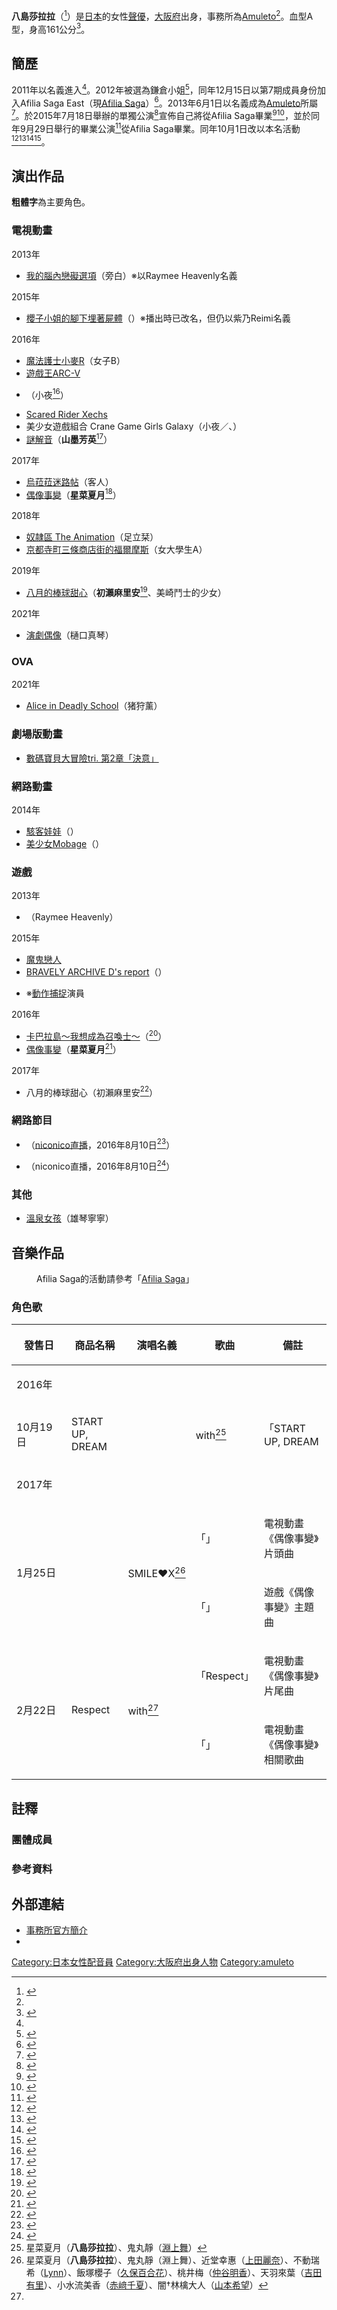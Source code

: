 {{藝人
|姓名 = 八島莎拉拉
|類型 = 配音員
|圖片 =
|圖片尺寸 =
|圖片簡介 =
|本名 = {{lang|ja|八島さらら（やしま さらら）}}
|外文名 =
|外文 =
|羅馬拼音 = Yashima Sarara
|英文名 =
|暱稱 = {{lang|ja|さららん}}
|其他藝名 =
|國籍 =
|民族 =
|籍貫 =
|出生日期 = {{birth date and age|1991|6|4}}
|出生地點 = {{JPN}}[[大阪府|大阪府]]
|逝世日期 =
|逝世地點 =
|職業 = [[聲優|聲優]]、[[歌手|歌手]]
|語言 =
|音樂類型 = [[日本流行音樂|J-POP]]、[[動畫歌曲|動畫歌曲]]、[[遊戲音樂|遊戲音樂]]
|演奏樂器 =
|出道地點 =
|出道日期 =
|出道作 = {{lang|ja|モバミちゃん}}（[[夢寶谷|美少女Mobage]]）
|代表作 =
|著名角色 =
|活躍年代 = 2012年－2015年（[[Afilia_Saga|Afilia Saga]]）<br />2013年－（聲優）
|唱片公司 =
|經紀公司 = [[Amuleto|Amuleto]]
|網站 =
|相關團體 =
|IMDb =
|現任成員 =
|過往成員 =
|獎項 =
}}
'''八島莎拉拉'''（{{bd|1991年|<ref name="townnews"/>6月4日|catItx=Yashima Sarara}}<ref name="prof1">{{Cite web|url=http://amuleto.jp/talents/yashima.html|script-title=ja:八島 さらら|publisher=アミュレート|accessdate=2016-10-31|language=ja|archive-url=https://web.archive.org/web/20161104223247/http://amuleto.jp/talents/yashima.html|archive-date=2016-11-04|dead-url=yes}}</ref>）是[[日本|日本]]的女性[[聲優|聲優]]，[[大阪府|大阪府]]出身，事務所為[[Amuleto|Amuleto]]<ref name="prof1" />。血型A型，身高161公分<ref name="prof2">{{Cite web |url=http://afilia.jp/cast/101/ |script-title=ja:レイミー・ヘヴンリー |date=2015-02-22 |publisher=Afilia Kingdom |accessdate=2016-10-31 |language=ja |deadurl=yes |archiveurl=https://web.archive.org/web/20150222180550/http://afilia.jp/cast/101/ |archivedate=2015-02-22 }}</ref>。

== 簡歷 ==
2011年以{{Nihongo|「'''Raymee Heavenly'''」|レイミー・ヘヴンリー}}名義進入{{tsl|ja|Stand-Up! Records||Afilia Sherry's}}<ref name="prof2" />。2012年被選為鎌倉小姐<ref name="townnews">{{Cite web|url=http://www.townnews.co.jp/0602/2012/04/13/141848.html|script-title=ja:ミス鎌倉が3人誕生|date=2012-04-13|publisher=タウンニュース|accessdate=2016-10-31|language=ja|archive-date=2018-06-13|archive-url=https://web.archive.org/web/20180613190935/https://www.townnews.co.jp/0602/2012/04/13/141848.html|dead-url=no}}</ref>，同年12月15日以第7期成員身份加入Afilia Saga East（現[[Afilia_Saga|Afilia Saga]]）<ref>{{Cite web|url=http://afiliasaga.jp/kiji/363/|script-title=ja:新メンバー『レイミー・ヘヴンリー』加入のお知らせ|date=2012-12-16|publisher=アフィリア・サーガ|accessdate=2016-10-31|language=ja|archive-date=2016-03-04|archive-url=https://web.archive.org/web/20160304105418/http://afiliasaga.jp/kiji/363/|dead-url=no}}</ref>。2013年6月1日以{{Nihongo|「'''紫乃Reimi'''」|紫乃れいみ}}名義成為[[Amuleto|Amuleto]]所屬<ref>{{Cite web|url=http://amuleto.jp/news/1539.html|script-title=ja:アフィリア・サーガ,香月ありあ,小日向茜,紫乃れいみ,加藤れいなが所属になりました！|date=2013-06-01|publisher=アミュレート|accessdate=2016-10-31|language=ja|archive-date=2015-07-22|archive-url=https://web.archive.org/web/20150722064254/http://amuleto.jp/news/1539.html|dead-url=no}}</ref>。於2015年7月18日舉辦的單獨公演<ref>{{Cite web|url=http://stand-up-project.jp/20150718.html|script-title=ja:アフィリア・サーガ　ワンマンライブ 「夢幻時空の魔法術」|publisher=Stand-Up! Records|accessdate=2016-10-31|language=ja|archive-date=2017-04-30|archive-url=https://web.archive.org/web/20170430090400/http://stand-up-project.jp/20150718.html|dead-url=no}}</ref>宣佈自己將從Afilia Saga畢業<ref>{{Cite web|url=http://afiliasaga.jp/kiji/2999/|script-title=ja:レイミー・ヘヴンリー卒業のお知らせ|date=2015-07-18|publisher=アフィリア・サーガ|accessdate=2016-10-31|language=ja|archive-date=2016-09-13|archive-url=https://web.archive.org/web/20160913235108/http://afiliasaga.jp/kiji/2999/|dead-url=no}}</ref><ref>{{Cite web|url=http://blog.livedoor.jp/afiliasaga/archives/2049094.html|script-title=ja:レイミー・ヘヴンリー卒業のお知らせ|date=2015-07-18|publisher=アフィリア・サーガ公式ブログ|accessdate=2016-10-31|language=ja|archive-date=2020-10-01|archive-url=https://web.archive.org/web/20201001055827/http://blog.livedoor.jp/afiliasaga/archives/2049094.html|dead-url=no}}</ref>，並於同年9月29日舉行的畢業公演<ref>{{Cite web |url=http://stand-up-project.jp/raymee_heavenly_gradueition/ |script-title=ja:アフィリア・サーガ ～レイミー・ヘヴンリー卒業Live～ |publisher=Stand-Up! Records |accessdate=2016-10-31 |language=ja |deadurl=yes |archiveurl=https://web.archive.org/web/20150723013421/http://stand-up-project.jp/raymee_heavenly_gradueition/ |archivedate=2015-07-23 }}</ref>從Afilia Saga畢業。同年10月1日改以本名{{Nihongo|「八島莎拉拉」|八島さらら}}活動<ref>{{Cite web|url=https://twitter.com/raymeeheavenly/status/649592473749098499|script-title=ja:こんばんは、アミュレートのホームページが更新されました！|date=2015-10-01|publisher=八島さららTwitter|accessdate=2016-10-31|language=ja|archive-date=2016-04-05|archive-url=https://web.archive.org/web/20160405024130/https://twitter.com/raymeeheavenly/status/649592473749098499|dead-url=no}}</ref><ref>{{Cite web|url=https://twitter.com/raymeeheavenly/status/649600890614079489|script-title=ja:アフィリア・サーガを卒業し…|date=2015-10-01|publisher=八島さららTwitter|accessdate=2016-10-31|language=ja|archive-date=2016-04-05|archive-url=https://web.archive.org/web/20160405024146/https://twitter.com/raymeeheavenly/status/649600890614079489|dead-url=no}}</ref><ref>{{Cite web|url=https://twitter.com/raymeeheavenly/status/649602238483009536|script-title=ja:レイミーの魔法が溶けて…|date=2015-10-01|publisher=八島さららTwitter|accessdate=2016-10-31|language=ja|archive-date=2016-03-10|archive-url=https://web.archive.org/web/20160310063755/https://twitter.com/raymeeheavenly/status/649602238483009536|dead-url=no}}</ref><ref>{{Cite web|url=https://twitter.com/raymeeheavenly/status/649596684465364992|script-title=ja:そうなんです！！|date=2015-10-01|publisher=八島さららTwitter|accessdate=2016-10-31|language=ja|archive-date=2016-03-11|archive-url=https://web.archive.org/web/20160311024151/https://twitter.com/raymeeheavenly/status/649596684465364992|dead-url=no}}</ref>。

== 演出作品 ==
'''粗體字'''為主要角色。
=== 電視動畫 ===
; 2013年
* [[我的腦內戀礙選項|我的腦內戀礙選項]]（旁白）※以Raymee Heavenly名義
; 2015年
* [[櫻子小姐的腳下埋著屍體|櫻子小姐的腳下埋著屍體]]（{{lang|ja|チカ}}）※播出時已改名，但仍以紫乃Reimi名義
; 2016年
* [[魔法護士小麥|魔法護士小麥R]]（女子B）
* [[遊戲王ARC-V|遊戲王ARC-V]]
* {{tsl|ja|美少女遊戯ユニット クレーンゲール|美少女遊戲組合 Crane Game Girls}}（小夜<ref>{{Cite web|url=http://www.animatetimes.com/news/details.php?id=1457576704|script-title=ja:徳井青空さんと鈴木愛奈さんがアニメで共演!?　TVアニメ『美少女遊戯ユニットクレーンゲール』が2016年4月より放送！|date=2016-03-10|publisher=アニメイトタイムズ|accessdate=2016-10-31|language=ja|archive-date=2017-10-10|archive-url=https://web.archive.org/web/20171010104556/http://www.animatetimes.com/news/details.php?id=1457576704|dead-url=no}}</ref>）
* [[Scared_Rider_Xechs|Scared Rider Xechs]]
* 美少女遊戲組合 Crane Game Girls Galaxy（小夜／{{lang|ja|サヤ・ザ・ゴリラックナイト}}、{{lang|ja|アースゴリラ}}）
* [[謎解音|謎解音]]（'''山墨芳英'''<ref>{{Cite web|url=http://www.animatetimes.com/news/details.php?id=1470317875|script-title=ja:原奈津子さん・徳井青空さんらが出演する謎の解き脱出アニメ『ナゾトキネ』とは？　新番組紹介ニコ生が配信決定|date=2016-08-04|publisher=アニメイトタイムズ|accessdate=2016-10-31|language=ja|archive-date=2020-10-01|archive-url=https://web.archive.org/web/20201001155143/https://www.animatetimes.com/news/details.php?id=1470317875|dead-url=no}}</ref>）
; 2017年
* [[烏菈菈迷路帖|烏菈菈迷路帖]]（客人）
* [[偶像事變|偶像事變]]（'''星菜夏月'''<ref>{{Cite web|url=http://news.mynavi.jp/news/2016/09/10/130/|script-title=ja:『アイドル事変』2017年1月アニメ化決定、つんく♂が主題歌プロデュース|date=2016-09-10|publisher=マイナビニュース|accessdate=2016-10-31|language=ja|archive-date=2017-10-07|archive-url=https://web.archive.org/web/20171007120934/http://news.mynavi.jp/news/2016/09/10/130/|dead-url=no}}</ref>）
; 2018年
* [[奴隸區_我與23個奴隸|奴隷區 The Animation]]（足立栞）
* [[京都寺町三條商店街的福爾摩斯|京都寺町三條商店街的福爾摩斯]]（女大學生A）
; 2019年
* [[八月的棒球甜心|八月的棒球甜心]]（'''初瀨麻里安'''<ref>{{Cite web|url=https://anime-hachinai.com/#staff|title=製作人員、聲優|work=電視動畫「八月的棒球甜心」官方網站|accessdate=2018-12-29|language=ja|archive-date=2018-10-30|archive-url=https://web.archive.org/web/20181030170504/https://anime-hachinai.com/#staff|dead-url=no}}</ref>、美崎鬥士的少女）
; 2021年
* [[演劇偶像|演劇偶像]]（樋口真琴）

=== OVA ===
; 2021年
* [[演劇偶像|Alice in Deadly School]]（猪狩薰）

=== 劇場版動畫 ===
* [[數碼寶貝大冒險tri.|數碼寶貝大冒險tri. 第2章「決意」]]

=== 網路動畫 ===
; 2014年
* [[駭客娃娃|駭客娃娃]]（{{lang|ja|クラミ}}）
* [[夢寶谷|美少女Mobage]]（{{lang|ja|モバミちゃん}}）

=== 遊戲 ===
; 2013年
* {{tsl|ja|嫁コレ|嫁Colle}}（Raymee Heavenly）
; 2015年
* [[魔鬼戀人|魔鬼戀人]]
* [[勇氣默示錄|BRAVELY ARCHIVE D's report]]（{{lang|ja|ブッシュ・ド・ノエル}}）
* {{tsl|ja|ミラクルガールズフェスティバル|Miracle Girls Festival}} ※[[動作捕捉|動作捕捉]]演員
; 2016年
* [[卡巴拉島Online|卡巴拉島～我想成為召喚士～]]（{{lang|ja|エイル}}<ref>{{Cite web|url=http://dengekionline.com/elem/000/001/235/1235329/|script-title=ja:『召喚士になりたい』メインキャラのプロフィール＆新NPCを大公開。CBT開催も決定！|date=2016-03-10|publisher=電撃App|accessdate=2016-10-31|language=ja|archive-date=2019-02-04|archive-url=https://web.archive.org/web/20190204182337/http://dengekionline.com/elem/000/001/235/1235329/|dead-url=no}}</ref>）
* [[偶像事變|偶像事變]]（'''星菜夏月'''<ref>{{Cite web|url=http://gamebiz.jp/?p=171509|script-title=ja:BBB、テレビアニメ放送直前『アイドル事変』のアプリゲームを配信　つんく♂がテーマ曲をサウンドプロデュース！|date=2016-10-21|publisher=Social Game Info|accessdate=2016-10-31|language=ja|archive-date=2020-04-14|archive-url=https://web.archive.org/web/20200414004900/https://gamebiz.jp/?p=171509|dead-url=no}}</ref>）
; 2017年
* 八月的棒球甜心（初瀨麻里安<ref>{{Cite web|url=https://hachinai.com/character/hase/|script-title=ja:初瀬 麻里安|publisher=八月のシンデレラナイン|accessdate=2016-10-31|language=ja|archive-date=2020-09-23|archive-url=https://web.archive.org/web/20200923131316/https://hachinai.com/character/hase|dead-url=no}}</ref>）

=== 網路節目 ===
* {{lang|ja|アニメ「クレーンゲール」特番～クレゲの今後はどうなる？～}}（[[Niconico動畫|niconico直播]]，2016年8月10日<ref>{{Cite web|url=http://live.nicovideo.jp/watch/lv271521460|script-title=ja:アニメ「クレーンゲール」特番～クレゲの今後はどうなる？～|date=2016-08-10|publisher=ニコニコ生放送|accessdate=2016-10-31|language=ja|archive-date=2016-08-16|archive-url=https://web.archive.org/web/20160816011015/http://live.nicovideo.jp/watch/lv271521460|dead-url=no}}</ref>）
* {{lang|ja|ナゾ？ナゾ？ナゾトキネ アニメの全貌にせまるスペシャル}}（niconico直播，2016年8月10日<ref>{{Cite web|url=http://live.nicovideo.jp/watch/lv271521583|script-title=ja:ナゾ？ナゾ？ナゾトキネ アニメの全貌にせまるスペシャル|date=2016-08-10|publisher=ニコニコ生放送|accessdate=2016-10-31|language=ja|archive-date=2016-08-16|archive-url=https://web.archive.org/web/20160816224112/http://live.nicovideo.jp/watch/lv271521583|dead-url=no}}</ref>）

=== 其他 ===
* [[溫泉女孩|溫泉女孩]]（雄琴寧寧）

== 音樂作品 ==
: Afilia Saga的活動請參考「[[Afilia_Saga|Afilia Saga]]」
=== 角色歌 ===
{| class="wikitable" style="font-size:small;"
! style="width:4.5em;"|發售日 !! 商品名稱 !! 演唱名義 !! 歌曲 !! 備註
|-
! colspan="5"|2016年
|-
| 10月19日
| START UP, DREAM!!
| with<ref group="成員" name="with">星菜夏月（'''八島莎拉拉'''）、鬼丸靜（[[淵上舞_(聲優)|淵上舞]]）</ref>
| 「START UP, DREAM!!」<br />「{{lang|ja|追い風は ハリケーン}}」
| 《[[偶像事變|偶像事變]]》相關歌曲
|-
! colspan="5"|2017年
|-
| rowspan="2"|1月25日
| rowspan="2"|{{lang|ja|歌え！愛の公約}}
| rowspan="2"|SMILE♥X<ref group="成員" name="smilex">星菜夏月（'''八島莎拉拉'''）、鬼丸靜（淵上舞）、近堂幸惠（[[上田麗奈|上田麗奈]]）、不動瑞希（[[Lynn|Lynn]]）、飯塚櫻子（[[久保百合花|久保百合花]]）、桃井梅（[[仲谷明香|仲谷明香]]）、天羽來葉（[[吉田有里|吉田有里]]）、小水流美香（[[赤崎千夏|赤﨑千夏]]）、闇†林檎大人（[[山本希望|山本希望]]）</ref>
| 「{{lang|ja|歌え！愛の公約}}」
| 電視動畫《偶像事變》片頭曲
|-
| 「{{lang|ja|ザッツマイポリ}}」
| 遊戲《偶像事變》主題曲
|-
| rowspan="2"|2月22日
| rowspan="2"|Respect
| rowspan="2"|with<ref group="成員" name="with" />
| 「Respect」
| 電視動畫《偶像事變》片尾曲
|-
| 「{{lang|ja|ジャックイン・ドリーマー}}」
| 電視動畫《偶像事變》相關歌曲
|}

== 註釋 ==
=== 團體成員 ===
{{Reflist|group="成員"}}

=== 參考資料 ===
{{Reflist}}

== 外部連結 ==
* [https://web.archive.org/web/20161104223247/http://amuleto.jp/talents/yashima.html 事務所官方簡介]{{ja}}
* {{Twitter|sarara_ya|八島莎拉拉}}{{ja}}

{{amuleto}}
{{DEFAULTSORT:Yashima Sarara}}
[[Category:日本女性配音員|Category:日本女性配音員]]
[[Category:大阪府出身人物|Category:大阪府出身人物]]
[[Category:amuleto|Category:amuleto]]